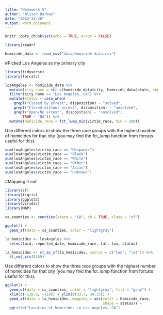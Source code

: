 ```yaml
---
title: "Homework 5"
author: "Alison Barbee"
date: "2022-11-30"
output: word_document
---
```


```r
knitr::opts_chunk$set(echo = TRUE, error = FALSE)
```

```r
library(readr)

homicide_data <- read_csv("data/homicide-data.csv")
```

#Picked Los Angeles as my primary city  

```r
library(tidyverse)
library(forcats)

losAngeles <- homicide_data %>%
  mutate(city_name = str_c(homicide_data$city, homicide_data$state, sep = ", ")) %>%
  filter(city_name == "Los Angeles, CA") %>%
  mutate(status = case_when(
    grepl("Closed by arrest", disposition) ~ "solved", 
    grepl("Closed without arrest", disposition) ~ "unsolved",
    grepl("Open/No arrest", disposition) ~ "unsolved",
        TRUE ~ "NA")) %>%
  mutate(homicide_race = fct_lump_min(victim_race, min = 100))

```

Use different colors to show the three race groups with the highest number of homicides for that city 
(you may find the fct_lump function from forcats useful for this).

```r
sum(losAngeles$victim_race == "Hispanic")
sum(losAngeles$victim_race == "Black")
sum(losAngeles$victim_race == "White")
sum(losAngeles$victim_race == "Other")
sum(losAngeles$victim_race == "Asian")
sum(losAngeles$victim_race == "Unknown")
```

#Mapping it out

```r
library(sf)
library(tigris)
library(ggplot2)
library(viridis)
library(MAP)

ca_counties <- counties(state = "CA", cb = TRUE, class = "sf")

ggplot() + 
  geom_sf(data = ca_counties, color = "lightgray")
```


```r
la_homicides <- losAngeles %>% 
  select(uid, reported_date, homicide_race, lat, lon, status)

la_homicides <- st_as_sf(la_homicides, coords = c("lon", "lat")) %>%
  st_set_crs(4269)

```

Use different colors to show the three race groups with the highest number of homicides for that city 
(you may find the fct_lump function from forcats useful for this).

```r
ggplot() +
  geom_sf(data = ca_counties, color = "lightgray", fill = "gray") +
  xlim(c(-118.8, -118)) + ylim(c(33.7, 34.35)) +
  geom_sf(data = la_homicides, mapping = aes(color = homicide_race,
                                             shape = status)) +
  ggtitle("Location of homicides in Los Angeles, CA")
    
```

